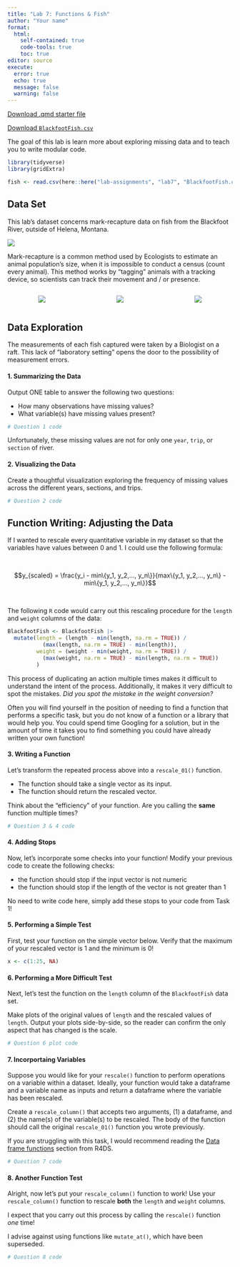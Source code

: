```yaml
---
title: "Lab 7: Functions & Fish"
author: "Your name"
format: 
  html:
    self-contained: true
    code-tools: true
    toc: true
editor: source
execute: 
  error: true
  echo: true
  message: false
  warning: false
---
```


[Download .qmd starter file](lab7-functions-and-fish.qmd)

[Download `BlackfootFish.csv`](BlackfootFish.csv)

The goal of this lab is learn more about exploring missing data and to teach you to write modular code.

```r
library(tidyverse)
library(gridExtra)

fish <- read.csv(here::here("lab-assignments", "lab7", "BlackfootFish.csv"))
```

## Data Set

This lab's dataset concerns mark-recapture data on fish from the Blackfoot River, outside of Helena, Montana.

![](images/blackfoot_river.jpg)

Mark-recapture is a common method used by Ecologists to estimate an animal population's size, when it is impossible to conduct a census (count every animal). This method works by "tagging" animals with a tracking device, so scientists can track their movement and / or presence.

<center>

::: columns
::: {.column width="25%"}
![](images/grizzly.jpg)
:::

::: {.column width="25%"}
![](images/condor.jpg)
:::

::: {.column width="25%"}
![](images/fish.PNG)
:::
:::

</center>

## Data Exploration

The measurements of each fish captured were taken by a Biologist on a raft. This lack of "laboratory setting" opens the door to the possibility of measurement errors.

#### 1. Summarizing the Data {-}

Output ONE table to answer the following two questions:

+ How many observations have missing values?
+ What variable(s) have missing values present?

```r
# Question 1 code
```

Unfortunately, these missing values are not for only one `year`, `trip`, or `section` of river.

#### 2. Visualizing the Data {-}
Create a thoughtful visualization exploring the frequency of missing values across the different years, sections, and trips.

```r
# Question 2 code
```

## Function Writing: Adjusting the Data

If I wanted to rescale every quantitative variable in my dataset so that the variables have values between 0 and 1. I could use the following formula:

</br>

$$y_{scaled} = \frac{y_i - min\{y_1, y_2,..., y_n\}}{max\{y_1, y_2,..., y_n\} 
- min\{y_1, y_2,..., y_n\}}$$

</br>

The following `R` code would carry out this rescaling procedure for the `length` and `weight` columns of the data:

\vspace{0.25cm}

```r

BlackfootFish <- BlackfootFish |> 
  mutate(length = (length - min(length, na.rm = TRUE)) / 
           (max(length, na.rm = TRUE) - min(length)), 
         weight = (weight - min(weight, na.rm = TRUE)) / 
           (max(weight, na.rm = TRUE) - min(length, na.rm = TRUE))
         )

```

This process of duplicating an action multiple times makes it difficult to understand the intent of the process. Additionally, it makes it very difficult to spot the mistakes. *Did you spot the mistake in the weight conversion?*

Often you will find yourself in the position of needing to find a function that performs a specific task, but you do not know of a function or a library that would help you. You could spend time Googling for a solution, but in the amount of time it takes you to find something you could have already written your own function!

#### 3. Writing a Function {-}

Let's transform the repeated process above into a `rescale_01()` function.

-   The function should take a single vector as its input.
-   The function should return the rescaled vector.

::: callout-tip
Think about the "efficiency" of your function. Are you calling the **same** function multiple times?
:::

```r
# Question 3 & 4 code
```

#### 4. Adding Stops {-}

Now, let's incorporate some checks into your function! Modify your previous code to create the following checks:

-   the function should stop if the input vector is not numeric
-   the function should stop if the length of the vector is not greater than 1

::: callout-tip
No need to write code here, simply add these stops to your code from Task 1!
:::

#### 5. Performing a Simple Test {-}

First, test your function on the simple vector below. Verify that the maximum of your rescaled vector is 1 and the minimum is 0!

```r
x <- c(1:25, NA)
```

#### 6. Performing a More Difficult Test {-}

Next, let's test the function on the `length` column of the `BlackfootFish` data set.

Make plots of the original values of `length` and the rescaled values of `length`. Output your plots side-by-side, so the reader can confirm the only aspect that has changed is the scale.

```r
# Question 6 plot code
```

#### 7. Incorportaing Variables {-}

Suppose you would like for your `rescale()` function to perform operations on a variable within a dataset. Ideally, your function would take a dataframe and a variable name as inputs and return a dataframe where the variable has been rescaled.

Create a `rescale_column()` that accepts two arguments, (1) a dataframe, and (2) the name(s) of the variable(s) to be rescaled. The body of the function should call the original `rescale_01()` function you wrote previously.

::: callout-tip
If you are struggling with this task, I would recommend reading the [Data frame functions](https://r4ds.hadley.nz/functions.html#data-frame-functions) section from R4DS.
:::

```r
# Question 7 code
```

#### 8. Another Function Test {-}

Alright, now let's put your `rescale_column()` function to work! Use your `rescale_column()` function to rescale **both** the `length` and `weight` columns.

::: callout-warning
I expect that you carry out this process by calling the `rescale()` function *one* time!
:::

::: callout-tip
I advise against using functions like `mutate_at()`, which have been superseded.
:::

```r
# Question 8 code
```
